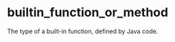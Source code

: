 <html devsite>
<head>
  <meta name="project_path" value="/_project.yaml">
  <meta name="book_path" value="/versions/6.0.0/_book.yaml">
</head>
<body>

<h1 class="page-title" id="modules.builtin_function_or_method">builtin_function_or_method</h1>

<!-- {% raw %} -->

The type of a built-in function, defined by Java code.



</body>
</html>

<!-- {% endraw %} -->
